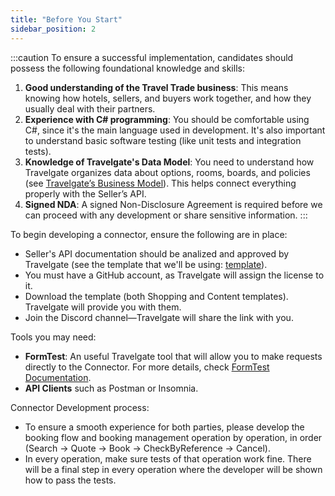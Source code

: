 ```yaml
---
title: "Before You Start"
sidebar_position: 2
---
```


:::caution
To ensure a successful implementation, candidates should possess the following foundational knowledge and skills:

1. **Good understanding of the Travel Trade business**: This means knowing how hotels, sellers, and buyers work together, and how they usually deal with their partners.
2. **Experience with C# programming**: You should be comfortable using C#, since it's the main language used in development. It's also important to understand basic software testing (like unit tests and integration tests).
3. **Knowledge of Travelgate's Data Model**: You need to understand how Travelgate organizes data about options, rooms, boards, and policies (see [Travelgate’s Business Model](/docs/get-started/travelgate-business-model)). This helps connect everything properly with the Seller’s API.
4. **Signed NDA**: A signed Non-Disclosure Agreement is required before we can proceed with any development or share sensitive information.
:::

To begin developing a connector, ensure the following are in place:

- Seller's API documentation should be analized and approved by Travelgate (see the template that we'll be using: [template](./Technical_Analysis.mdx)).
- You must have a GitHub account, as Travelgate will assign the license to it.
- Download the template (both Shopping and Content templates). Travelgate will provide you with them.
- Join the Discord channel—Travelgate will share the link with you.

Tools you may need:

- **FormTest**: An useful Travelgate tool that will allow you to make requests directly to the Connector. For more details, check [FormTest Documentation](../Tools_and_Helpers/FormTest_Documentation.mdx).
- **API Clients** such as Postman or Insomnia.

Connector Development process:

- To ensure a smooth experience for both parties, please develop the booking flow and booking management operation by operation, in order (Search -> Quote -> Book -> CheckByReference -> Cancel).
- In every operation, make sure tests of that operation work fine. There will be a final step in every operation where the developer will be shown how to pass the tests.